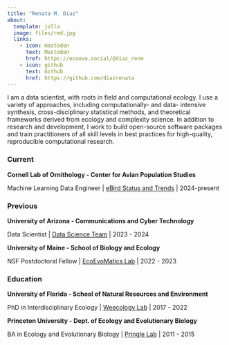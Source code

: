 ```yaml
---
title: "Renata M. Diaz"
about:
  template: jolla
  image: files/rmd.jpg
  links:
    - icon: mastodon
      text: Mastodon
      href: https://ecoevo.social/@diaz_renm
    - icon: github
      text: Github
      href: https://github.com/diazrenata
---
```



I am a data scientist, with roots in field and computational ecology. I use a variety of approaches, including computationally- and data- intensive synthesis, cross-disciplinary statistical methods, and theoretical frameworks derived from ecology and complexity science. In addition to research and development, I work to build open-source software packages and train practitioners of all skill levels in best practices for high-quality, reproducible computational research.

### Current

**Cornell Lab of Ornithology - Center for Avian Population Studies**

Machine Learning Data Engineer | [eBird Status and Trends](https://science.ebird.org/en/status-and-trends) | 2024-present

### Previous


**University of Arizona - Communications and Cyber Technology**

Data Scientist | [Data Science Team](https://datascience.cct.arizona.edu) | 2023 - 2024

**University of Maine - School of Biology and Ecology**

NSF Postdoctoral Fellow | [EcoEvoMatics Lab](https://www.ecoevomatics.org) | 2022 - 2023


### Education

**University of Florida - School of Natural Resources and Environment**

PhD in Interdisciplinary Ecology | [Weecology Lab](https://www.weecology.org) | 2017 - 2022


**Princeton University - Dept. of Ecology and Evolutionary Biology**

BA in Ecology and Evolutionary Biology | [Pringle Lab](https://pringle.princeton.edu) | 2011 - 2015

